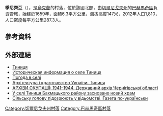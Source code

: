 {{coord|51|8|12|N|32|55|6|E|scale:100000|display=title}}

'''季尼齊亞'''（{{lang-uk|Тиниця}}），是[[烏克蘭|烏克蘭]]的村落，位於該國北部，由[[切爾尼戈夫州|切爾尼戈夫州]]的[[巴赫馬奇區|巴赫馬奇區]]負責管轄，始建於1659年，面積6.3平方公里，海拔高度147米，2012年人口1,810，人口密度每平方公里287.3人。

==參考資料==
{{reflist}}

==外部連結==
* [http://gska2.rada.gov.ua/pls/z7502/A005?rdat1=20.10.2003&rf7571=39581 Тиниця]{{dead link|date=2017年12月 |bot=InternetArchiveBot |fix-attempted=yes }}
* [http://www.surnameindex.info/info/chernigov/konotop/tinitsa/index.html Историческая информация о селе Тиница] {{Wayback|url=http://www.surnameindex.info/info/chernigov/konotop/tinitsa/index.html |date=20210511185228 }} {{ref-ru}}
* [http://weather.in.ua/ua/chernigovskaja/26130 Погода в селі]{{Wayback|url=http://weather.in.ua/ua/chernigovskaja/26130 |date=20111220105129 }}
* [https://web.archive.org/web/20110104085748/http://www.oko.kiev.ua/Monument.jsp?monumentId=463 Архітектура і краєзнавство України. Тиниця]
* [https://web.archive.org/web/20150923174818/http://www.archives.gov.ua/Publicat/Okupatsionnye_funds/chern_obl.php АРХІВИ ОКУПАЦІЇ: 1941–1944. Державний архів Чернігівської області]
* [https://web.archive.org/web/20190329223053/http://orthodox.cn.ua/ У селі Тиниця Бахмацького району засновано новий храм]
* [http://gazeta.ua/index.php?id=172816&eid=407 Сільську голову підозрюють у відьомстві. Газета по-українськи]

[[Category:切爾尼戈夫州村落|Category:切爾尼戈夫州村落]]
[[Category:巴赫馬奇區村落|Category:巴赫馬奇區村落]]


{{Chernihiv-geo-stub}}